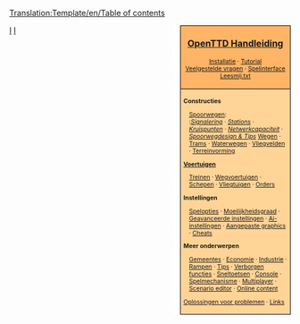 <noinclude>
[[Translation:Template/en/Table of contents]]</noinclude>
<div style="float:right; padding-left:12px; background:#ffffff;">
<div style="border:1px solid #000000; background:#ffb466; padding:5px; -moz-border-radius-topleft:5px; -moz-border-radius-topright:5px; font-size: 12pt;">
<center><strong><font size="3">[[Main/nl/OpenTTD|OpenTTD Handleiding]]</font></strong></center>
<div style="font-size: 8pt; text-align: center;">
[[Main/nl/Installatie|Installatie]] &middot; 
[[Main/nl/Tutorial|Tutorial]]<br />
[[Main/nl/Veelgestelde vragen|Veelgestelde vragen]] &middot; 
[[Main/nl/Spelinterface|Spelinterface]]<br />
[[Main/nl/Leesmij.txt|Leesmij.txt]]
</div>
</div>
<div style="border:1px solid black; border-top-width: 0px; background:#ffd496; padding:5px; -moz-border-radius-bottomleft:5px; -moz-border-radius-bottomright:8px; font-size: 8pt;">

<div style="width: 186px">
'''Constructies'''
<div style="margin-left:10px;">
[[Main/nl/Spoorwegconstructies|Spoorwegen]]: <br />
:''[[Main/nl/Seinen|Signalering]]'' &middot; ''[[Main/nl/Spoorwegstation|Stations]]'' &middot; ''[[Main/nl/Kruispunt|Kruispunten]]'' &middot; ''[[Main/nl/Netwerkdesign|Netwerkcapaciteit]]'' &middot; ''[[Main/nl/Spoorwegdesign|Spoorwegdesign & Tips]]''
[[Main/nl/Wegconstructies|Wegen]] &middot; [[Main/nl/Tramwegen|Trams]] &middot; [[Main/nl/Waterwegconstructies|Waterwegen]] &middot; [[Main/nl/Bouw vliegveld|Vliegvelden]] &middot; [[Main/nl/Terreinvorming|Terreinvorming]]
</div>
</div>

<div style="width: 186px">
'''[[Main/nl/Voertuigen|Voertuigen]]'''
<div style="margin-left:10px;">
[[Main/nl/Treinen|Treinen]] &middot; [[Main/nl/Wegvoertuigen|Wegvoertuigen]] &middot; [[Main/nl/Schepen|Schepen]] &middot;
[[Main/nl/Vliegtuigen|Vliegtuigen]] &middot; [[Main/nl/Orders|Orders]]
</div>
</div>

<div style="width: 186px">
'''Instellingen'''
<div style="margin-left:10px;">
[[Main/nl/Spelopties|Spelopties]] &middot; [[Main/nl/Moeilijkheidsgraad|Moeilijkheidsgraad]] &middot; [[Main/nl/Geavanceerde instellingen|Geavanceerde instellingen]] &middot; [[Main/nl/AI-instellingen|Ai-instellingen]] &middot;
[[Main/nl/NewGRF|Aangepaste graphics]] &middot; [[Main/nl/Cheats|Cheats]]
</div>
</div>

<div style="width: 186px">
'''Meer onderwerpen'''<br />
<div style="margin-left:10px;">
[[Main/nl/Gemeente|Gemeentes]] &middot; [[Main/nl/Economie|Economie]] &middot; [[Main/nl/Industrie|Industrie]] &middot;
[[Main/nl/Rampen|Rampen]] &middot; [[Main/nl/Tips|Tips]] &middot;
[[Main/nl/Verborgen functies|Verborgen functies]] &middot; [[Main/nl/Sneltoetsen|Sneltoetsen]] &middot;
[[Main/nl/Console|Console]] &middot; [[Main/nl/Spelmechanisme|Spelmechanisme]] &middot;
[[Main/nl/Multiplayer|Multiplayer]] &middot; [[Main/nl/Scenario bewerker|Scenario editor]] &middot;
[[Main/nl/Online content|Online content]]
</div>
</div>

[[Main/nl/Oplossingen voor problemen|Oplossingen voor problemen]] &middot; [[Main/nl/Links|Links]]
</div>
</div>
<includeonly>[[Category:nl/Handleiding|{{PAGENAME}}]]</includeonly>
<noinclude>[[Category:nl/Sjablonen|I]][[Category:nl/Navigatie|I]]</noinclude>